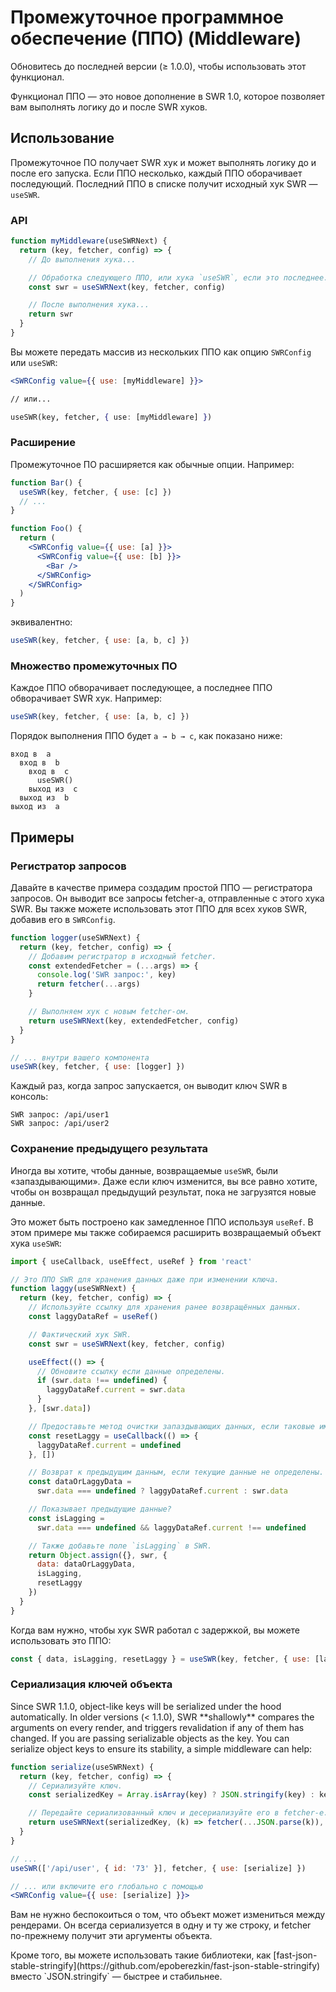 
# Промежуточное программное обеспечение (ППО) (Middleware)

<Callout>
  Обновитесь до последней версии (≥ 1.0.0), чтобы использовать этот функционал.
</Callout>

Функционал ППО — это новое дополнение в SWR 1.0, которое позволяет вам выполнять
логику до и после SWR хуков.

## Использование

Промежуточное ПО получает SWR хук и может выполнять логику до и после его
запуска. Если ППО несколько, каждый ППО оборачивает последующий. Последний ППО в
списке получит исходный хук SWR — `useSWR`.

### API

```jsx
function myMiddleware(useSWRNext) {
  return (key, fetcher, config) => {
    // До выполнения хука...

    // Обработка следующего ППО, или хука `useSWR`, если это последнее.
    const swr = useSWRNext(key, fetcher, config)

    // После выполнения хука...
    return swr
  }
}
```

Вы можете передать массив из нескольких ППО как опцию `SWRConfig` или `useSWR`:

```jsx
<SWRConfig value={{ use: [myMiddleware] }}>

// или...

useSWR(key, fetcher, { use: [myMiddleware] })
```

### Расширение

Промежуточное ПО расширяется как обычные опции. Например:

```jsx
function Bar() {
  useSWR(key, fetcher, { use: [c] })
  // ...
}

function Foo() {
  return (
    <SWRConfig value={{ use: [a] }}>
      <SWRConfig value={{ use: [b] }}>
        <Bar />
      </SWRConfig>
    </SWRConfig>
  )
}
```

эквивалентно:

```js
useSWR(key, fetcher, { use: [a, b, c] })
```

### Множество промежуточных ПО

Каждое ППО обворачивает последующее, а последнее ППО обворачивает SWR хук.
Например:

```jsx
useSWR(key, fetcher, { use: [a, b, c] })
```

Порядок выполнения ППО будет `a → b → c`, как показано ниже:

```
вход в  a
  вход в  b
    вход в  c
      useSWR()
    выход из  c
  выход из  b
выход из  a
```

## Примеры

### Регистратор запросов

Давайте в качестве примера создадим простой ППО — регистратора запросов. Он
выводит все запросы fetcher-а, отправленные с этого хука SWR. Вы также можете
использовать этот ППО для всех хуков SWR, добавив его в `SWRConfig`.

```jsx
function logger(useSWRNext) {
  return (key, fetcher, config) => {
    // Добавим регистратор в исходный fetcher.
    const extendedFetcher = (...args) => {
      console.log('SWR запрос:', key)
      return fetcher(...args)
    }

    // Выполняем хук с новым fetcher-ом.
    return useSWRNext(key, extendedFetcher, config)
  }
}

// ... внутри вашего компонента
useSWR(key, fetcher, { use: [logger] })
```

Каждый раз, когда запрос запускается, он выводит ключ SWR в консоль:

```
SWR запрос: /api/user1
SWR запрос: /api/user2
```

### Сохранение предыдущего результата

Иногда вы хотите, чтобы данные, возвращаемые `useSWR`, были «‎запаздывающими».
Даже если ключ изменится, вы все равно хотите, чтобы он возвращал предыдущий
результат, пока не загрузятся новые данные.

Это может быть построено как замедленное ППО используя `useRef`. В этом примере
мы также собираемся расширить возвращаемый объект хука `useSWR`:

```jsx
import { useCallback, useEffect, useRef } from 'react'

// Это ППО SWR для хранения данных даже при изменении ключа.
function laggy(useSWRNext) {
  return (key, fetcher, config) => {
    // Используйте ссылку для хранения ранее возвращённых данных.
    const laggyDataRef = useRef()

    // Фактический хук SWR.
    const swr = useSWRNext(key, fetcher, config)

    useEffect(() => {
      // Обновите ссылку если данные определены.
      if (swr.data !== undefined) {
        laggyDataRef.current = swr.data
      }
    }, [swr.data])

    // Предоставьте метод очистки запаздывающих данных, если таковые имеются.
    const resetLaggy = useCallback(() => {
      laggyDataRef.current = undefined
    }, [])

    // Возврат к предыдущим данным, если текущие данные не определены.
    const dataOrLaggyData =
      swr.data === undefined ? laggyDataRef.current : swr.data

    // Показывает предыдущие данные?
    const isLagging =
      swr.data === undefined && laggyDataRef.current !== undefined

    // Также добавьте поле `isLagging` в SWR.
    return Object.assign({}, swr, {
      data: dataOrLaggyData,
      isLagging,
      resetLaggy
    })
  }
}
```

Когда вам нужно, чтобы хук SWR работал с задержкой, вы можете использовать это
ППО:

```js
const { data, isLagging, resetLaggy } = useSWR(key, fetcher, { use: [laggy] })
```

### Сериализация ключей объекта

<Callout>
  Since SWR 1.1.0, object-like keys will be serialized under the hood
  automatically.
</Callout>

<Callout type='warning'>
  In older versions (< 1.1.0), SWR **shallowly** compares the arguments on every render, and triggers revalidation if any of them has changed.
  If you are passing serializable objects as the key. You can serialize object keys to ensure its stability, a simple middleware can help:
</Callout>

```jsx
function serialize(useSWRNext) {
  return (key, fetcher, config) => {
    // Сериализуйте ключ.
    const serializedKey = Array.isArray(key) ? JSON.stringify(key) : key

    // Передайте сериализованный ключ и десериализуйте его в fetcher-е.
    return useSWRNext(serializedKey, (k) => fetcher(...JSON.parse(k)), config)
  }
}

// ...
useSWR(['/api/user', { id: '73' }], fetcher, { use: [serialize] })

// ... или включите его глобально с помощью
<SWRConfig value={{ use: [serialize] }}>
```

Вам не нужно беспокоиться о том, что объект может измениться между рендерами. Он
всегда сериализуется в одну и ту же строку, и fetcher по-прежнему получит эти
аргументы объекта.

<Callout>
  Кроме того, вы можете использовать такие библиотеки, как
  [fast-json-stable-stringify](https://github.com/epoberezkin/fast-json-stable-stringify)
  вместо `JSON.stringify` — быстрее и стабильнее.
</Callout>
